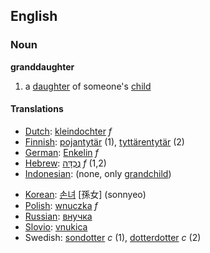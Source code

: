 ==English==
===Noun===
'''granddaughter'''
#a [[daughter]] of someone's [[child]]

====Translations====
{{top}}
*[[Dutch]]: [[kleindochter]] ''f''
*[[Finnish]]: [[pojantytär]] (1), [[tyttärentytär]] (2)
*[[German]]: [[Enkelin]] ''f''
*[[Hebrew]]: [[נֶכְדָּה]] ''f'' (1,2)
*[[Indonesian]]: (none, only [[grandchild]])
{{mid}}
*[[Korean]]: [[손녀]] [孫女] (sonnyeo)
*[[Polish]]: [[wnuczka]] ''f''
*[[Russian]]: [[внучка]]
*[[Slovio]]: [[vnukica]]
*Swedish: [[sondotter]] ''c'' (1), [[dotterdotter]] ''c'' (2)
{{bottom}}